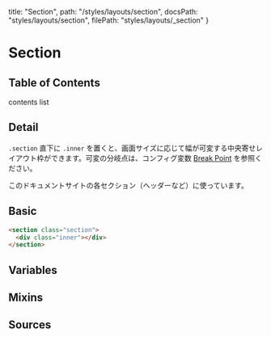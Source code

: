   title: "Section",
  path: "/styles/layouts/section",
  docsPath: "styles/layouts/section",
  filePath: "styles/layouts/_section"
}


# Section

## Table of Contents

contents list

## Detail

`.section` 直下に `.inner` を置くと、画面サイズに応じて幅が可変する中央寄せレイアウト枠ができます。可変の分岐点は、コンフィグ変数 [Break Point](/configs/variables/breakpoint) を参照ください。

このドキュメントサイトの各セクション（ヘッダーなど）に使っています。

## Basic

```html
<section class="section">
  <div class="inner"></div>
</section>
```

## Variables

<PreviewVariablesSingle filePath={meta.filePath} viewCompiled={false} />

## Mixins

<PreviewMixins filePath={meta.filePath} />

## Sources

<PreviewSources
  title={meta.title}
  docsPath={meta.docsPath}
  scssPath={meta.filePath}
/>
